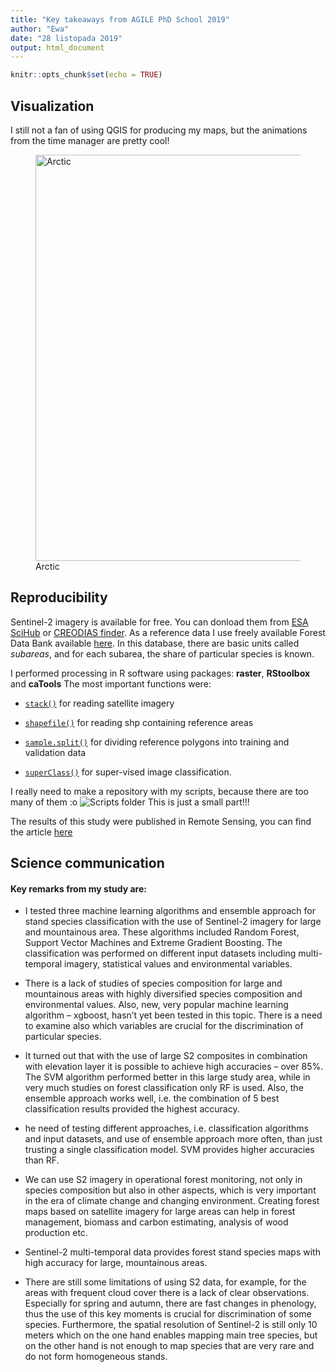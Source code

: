 ```yaml
---
title: "Key takeaways from AGILE PhD School 2019"
author: "Ewa"
date: "28 listopada 2019"
output: html_document
---
```


```r
knitr::opts_chunk$set(echo = TRUE)
```

## Visualization
I still not a fan of using QGIS for producing my maps, but the animations from the time manager are pretty cool!

![Arctic](gif_Arctic.gif){width=650px}


## Reproducibility

Sentinel-2 imagery is available for free. You can donload them from [ESA SciHub](https://scihub.copernicus.eu/) or [CREODIAS finder](https://finder.creodias.eu/).
As a reference data I use freely available Forest Data Bank available [here](https://www.bdl.lasy.gov.pl/portal/udostepnianie-en).
In this database, there are basic units called _subareas_, and for each subarea, the share of particular species is known. 

I performed processing in R software using packages: **raster**, **RStoolbox** and **caTools**
The most important functions were:


* [`stack()`](https://www.rdocumentation.org/packages/raster/versions/3.0-7/topics/stack) for reading satellite imagery

* [`shapefile()`](https://www.rdocumentation.org/packages/raster/versions/3.0-7/topics/shapefile) for reading shp containing reference areas

* [`sample.split()`](https://www.rdocumentation.org/packages/caTools/versions/1.17.1/topics/sample.split) for dividing reference polygons into training and validation data

* [`superClass()`](https://www.rdocumentation.org/packages/RStoolbox/versions/0.2.6/topics/superClass) for super-vised image classification. 

I really need to make a repository with my scripts, because there are too many of them :o
![Scripts folder](scripts.png)
This is just a small part!!!



The results of this study were published in Remote Sensing, you can find the article [here](https://www.mdpi.com/2072-4292/11/10/1197/htm)



## Science communication
#### Key remarks from my study are:
* I tested three machine learning algorithms and ensemble approach for stand species classification with the use of Sentinel-2 imagery for large and mountainous area. These algorithms included Random Forest, Support Vector Machines and Extreme Gradient Boosting. The classification was performed on different input datasets including multi-temporal imagery, statistical values and environmental variables.

* There is a lack of studies of species composition for large and mountainous areas with highly diversified species composition and environmental values. Also, new, very popular machine learning algorithm – xgboost, hasn’t yet been tested in this topic. There is a need to examine also which variables are crucial for the discrimination of particular species.

* It turned out that with the use of large S2 composites in combination with elevation layer it is possible to achieve high accuracies – over 85%. The SVM algorithm performed better in this large study area, while in very much studies on forest classification only RF is used. Also, the ensemble approach works well, i.e. the combination of 5 best classification results provided the highest accuracy.

* he need of testing different approaches, i.e. classification algorithms and input datasets, and use of ensemble approach more often, than just trusting a single classification model. SVM provides higher accuracies than RF.

* We can use S2 imagery in operational forest monitoring, not only in species composition but also in other aspects, which is very important in the era of climate change and changing environment. Creating forest maps based on satellite imagery for large areas can help in forest management, biomass and carbon estimating, analysis of wood production etc.

* Sentinel-2 multi-temporal data provides forest stand species maps with high accuracy for large, mountainous areas.

* There are still some limitations of using S2 data, for example, for the areas with frequent cloud cover there is a lack of clear observations. Especially for spring and autumn, there are fast changes in phenology, thus the use of this key moments is crucial for discrimination of some species. Furthermore, the spatial resolution of Sentinel-2 is still only 10 meters which on the one hand enables mapping main tree species, but on the other hand is not enough to map species that are very rare and do not form homogeneous stands. 
